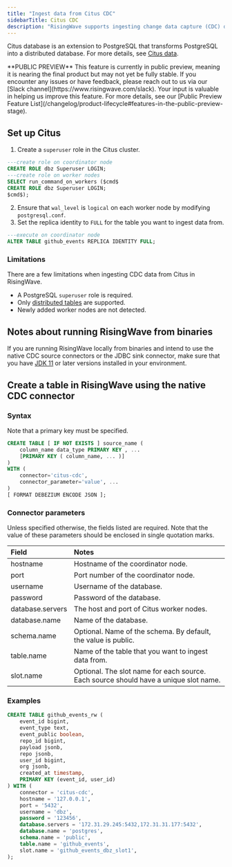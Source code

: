 ```yaml
---
title: "Ingest data from Citus CDC"
sidebarTitle: Citus CDC
description: "RisingWave supports ingesting change data capture (CDC) data from Citus database. Version 10.2 of Citus is supported."
---
```



Citus database is an extension to PostgreSQL that transforms PostgreSQL into a distributed database. For more details, see [Citus data](https://www.citusdata.com).

<Note>
**PUBLIC PREVIEW**
This feature is currently in public preview, meaning it is nearing the final product but may not yet be fully stable. If you encounter any issues or have feedback, please reach out to us via our [Slack channel](https://www.risingwave.com/slack). Your input is valuable in helping us improve this feature. For more details, see our [Public Preview Feature List](/changelog/product-lifecycle#features-in-the-public-preview-stage).
</Note>

## Set up Citus

1. Create a `superuser` role in the Citus cluster.
```sql
---create role on coordinator node
CREATE ROLE dbz Superuser LOGIN;
---create role on worker nodes
SELECT run_command_on_workers ($cmd$
CREATE ROLE dbz Superuser LOGIN;
$cmd$);
```
2. Ensure that `wal_level` is `logical` on each worker node by modifying `postgresql.conf`.
3. Set the replica identity to `FULL` for the table you want to ingest data from.
```sql
---execute on coordinator node
ALTER TABLE github_events REPLICA IDENTITY FULL;
```

### Limitations[](#limitations "Direct link to Limitations")

There are a few limitations when ingesting CDC data from Citus in RisingWave.

* A PostgreSQL `superuser` role is required.
* Only [distributed tables](https://docs.citusdata.com/en/v10.2/get%5Fstarted/concepts.html#table-types) are supported.
* Newly added worker nodes are not detected.

## Notes about running RisingWave from binaries

If you are running RisingWave locally from binaries and intend to use the native CDC source connectors or the JDBC sink connector, make sure that you have [JDK 11](https://openjdk.org/projects/jdk/11/) or later versions installed in your environment.

## Create a table in RisingWave using the native CDC connector

### Syntax

Note that a primary key must be specified.

```sql
CREATE TABLE [ IF NOT EXISTS ] source_name (
    column_name data_type PRIMARY KEY , ...
    [PRIMARY KEY ( column_name, ... )]
)
WITH (
    connector='citus-cdc',
    connector_parameter='value', ...
)
[ FORMAT DEBEZIUM ENCODE JSON ];
```

### Connector parameters

Unless specified otherwise, the fields listed are required. Note that the value of these parameters should be enclosed in single quotation marks.

| Field            | Notes                                                                                |
| :--------------- | :----------------------------------------------------------------------------------- |
| hostname         | Hostname of the coordinator node.                                                    |
| port             | Port number of the coordinator node.                                                 |
| username         | Username of the database.                                                            |
| password         | Password of the database.                                                            |
| database.servers | The host and port of Citus worker nodes.                                             |
| database.name    | Name of the database.                                                                |
| schema.name      | Optional. Name of the schema. By default, the value is public.                       |
| table.name       | Name of the table that you want to ingest data from.                                 |
| slot.name        | Optional. The slot name for each source. Each source should have a unique slot name. |

### Examples

```sql
CREATE TABLE github_events_rw (
    event_id bigint,
    event_type text,
    event_public boolean,
    repo_id bigint,
    payload jsonb,
    repo jsonb,
    user_id bigint,
    org jsonb,
    created_at timestamp,
    PRIMARY KEY (event_id, user_id)
) WITH (
    connector = 'citus-cdc',
    hostname = '127.0.0.1',
    port = '5432',
    username = 'dbz',
    password = '123456',
    database.servers = '172.31.29.245:5432,172.31.31.177:5432',
    database.name = 'postgres',
    schema.name = 'public',
    table.name = 'github_events',
    slot.name = 'github_events_dbz_slot1',
);
```
